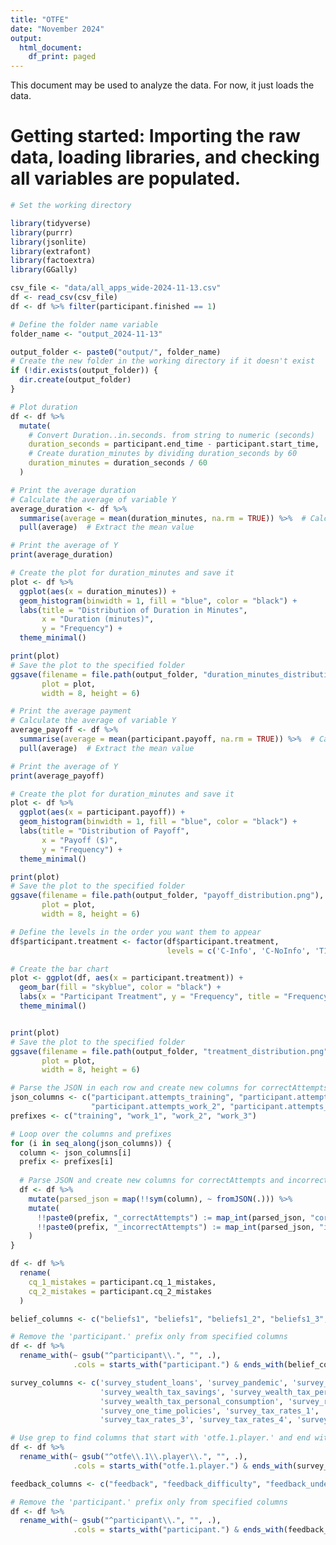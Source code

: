 ```yaml
---
title: "OTFE"
date: "November 2024"
output:
  html_document:
    df_print: paged
---
```


This document may be used to analyze the data. For now, it just loads the data. 

# Getting started: Importing the raw data, loading libraries, and checking all variables are populated.

```r
# Set the working directory

library(tidyverse)
library(purrr)
library(jsonlite)
library(extrafont)
library(factoextra)
library(GGally)

csv_file <- "data/all_apps_wide-2024-11-13.csv"
df <- read_csv(csv_file) 
df <- df %>% filter(participant.finished == 1)

# Define the folder name variable
folder_name <- "output_2024-11-13"

output_folder <- paste0("output/", folder_name)
# Create the new folder in the working directory if it doesn't exist
if (!dir.exists(output_folder)) {
  dir.create(output_folder)
}
```

```r
# Plot duration
df <- df %>%
  mutate(
    # Convert Duration..in.seconds. from string to numeric (seconds)
    duration_seconds = participant.end_time - participant.start_time,
    # Create duration_minutes by dividing duration_seconds by 60
    duration_minutes = duration_seconds / 60
  ) 

# Print the average duration
# Calculate the average of variable Y
average_duration <- df %>%
  summarise(average = mean(duration_minutes, na.rm = TRUE)) %>%  # Calculate the mean, ignoring NA values
  pull(average)  # Extract the mean value

# Print the average of Y
print(average_duration)

# Create the plot for duration_minutes and save it
plot <- df %>%
  ggplot(aes(x = duration_minutes)) +
  geom_histogram(binwidth = 1, fill = "blue", color = "black") +
  labs(title = "Distribution of Duration in Minutes",
       x = "Duration (minutes)",
       y = "Frequency") +
  theme_minimal()

print(plot)
# Save the plot to the specified folder
ggsave(filename = file.path(output_folder, "duration_minutes_distribution.png"),
       plot = plot,
       width = 8, height = 6)
```


```r

# Print the average payment
# Calculate the average of variable Y
average_payoff <- df %>%
  summarise(average = mean(participant.payoff, na.rm = TRUE)) %>%  # Calculate the mean, ignoring NA values
  pull(average)  # Extract the mean value

# Print the average of Y
print(average_payoff)

# Create the plot for duration_minutes and save it
plot <- df %>%
  ggplot(aes(x = participant.payoff)) +
  geom_histogram(binwidth = 1, fill = "blue", color = "black") +
  labs(title = "Distribution of Payoff",
       x = "Payoff ($)",
       y = "Frequency") +
  theme_minimal()

print(plot)
# Save the plot to the specified folder
ggsave(filename = file.path(output_folder, "payoff_distribution.png"),
       plot = plot,
       width = 8, height = 6)
```
```r
# Define the levels in the order you want them to appear
df$participant.treatment <- factor(df$participant.treatment, 
                                   levels = c('C-Info', 'C-NoInfo', 'T1-T-Info', 'T1-T-NoInfo', 'T1-P', 'T2-T'))

# Create the bar chart
plot <- ggplot(df, aes(x = participant.treatment)) +
  geom_bar(fill = "skyblue", color = "black") +
  labs(x = "Participant Treatment", y = "Frequency", title = "Frequency of Each Treatment Group") +
  theme_minimal()


print(plot)
# Save the plot to the specified folder
ggsave(filename = file.path(output_folder, "treatment_distribution.png"),
       plot = plot,
       width = 8, height = 6)

```


```r

# Parse the JSON in each row and create new columns for correctAttempts and incorrectAttempts
json_columns <- c("participant.attempts_training", "participant.attempts_work_1", 
                  "participant.attempts_work_2", "participant.attempts_work_3")
prefixes <- c("training", "work_1", "work_2", "work_3")

# Loop over the columns and prefixes
for (i in seq_along(json_columns)) {
  column <- json_columns[i]
  prefix <- prefixes[i]
  
  # Parse JSON and create new columns for correctAttempts and incorrectAttempts with the specified prefix
  df <- df %>%
    mutate(parsed_json = map(!!sym(column), ~ fromJSON(.))) %>%
    mutate(
      !!paste0(prefix, "_correctAttempts") := map_int(parsed_json, "correctAttempts"),
      !!paste0(prefix, "_incorrectAttempts") := map_int(parsed_json, "incorrectAttempts")
    ) 
}
```

```r
df <- df %>%
  rename(
    cq_1_mistakes = participant.cq_1_mistakes,
    cq_2_mistakes = participant.cq_2_mistakes
  )

```

```r
belief_columns <- c("beliefs1", "beliefs1", "beliefs1_2", "beliefs1_3", "beliefs2", "beliefs2_2", "beliefs2_3", "beliefs3", "beliefs4")

# Remove the 'participant.' prefix only from specified columns
df <- df %>%
  rename_with(~ gsub("^participant\\.", "", .), 
              .cols = starts_with("participant.") & ends_with(belief_columns))

survey_columns <- c('survey_student_loans', 'survey_pandemic', 'survey_wealth_tax_consumption', 
                    'survey_wealth_tax_savings', 'survey_wealth_tax_personal_savings', 
                    'survey_wealth_tax_personal_consumption', 'survey_repatriation', 
                    'survey_one_time_policies', 'survey_tax_rates_1', 'survey_tax_rates_2', 
                    'survey_tax_rates_3', 'survey_tax_rates_4', 'survey_tax_rates_5')

# Use grep to find columns that start with 'otfe.1.player.' and end with any of the survey_columns
df <- df %>%
  rename_with(~ gsub("^otfe\\.1\\.player\\.", "", .), 
              .cols = starts_with("otfe.1.player.") & ends_with(survey_columns))

```

```r
feedback_columns <- c("feedback", "feedback_difficulty", "feedback_understanding", "feedback_satisfied", "feedback_pay")

# Remove the 'participant.' prefix only from specified columns
df <- df %>%
  rename_with(~ gsub("^participant\\.", "", .), 
              .cols = starts_with("participant.") & ends_with(feedback_columns))

```

